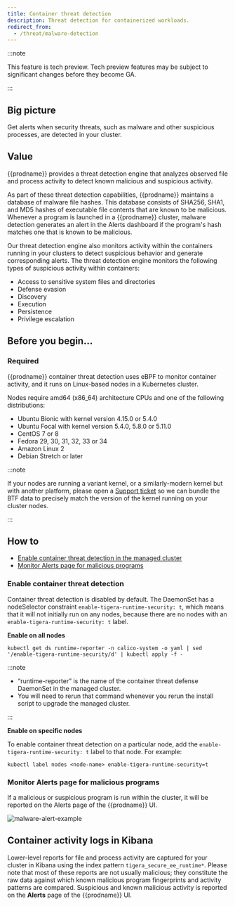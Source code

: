 ```yaml
---
title: Container threat detection
description: Threat detection for containerized workloads.
redirect_from:
  - /threat/malware-detection
---
```


:::note

This feature is tech preview. Tech preview features may be subject to significant changes before they become GA.

:::

## Big picture

Get alerts when security threats, such as malware and other suspicious processes, are detected in your cluster.

## Value

{{prodname}} provides a threat detection engine that analyzes observed file and process activity to detect known malicious and suspicious activity.

As part of these threat detection capabilities, {{prodname}} maintains a database of malware file
hashes. This database consists of SHA256, SHA1, and MD5 hashes of executable file contents that are
known to be malicious. Whenever a program is launched in a {{prodname}} cluster, malware
detection generates an alert in the Alerts dashboard if the program's hash matches one that is known
to be malicious.

Our threat detection engine also monitors activity within the containers running in your clusters to detect suspicious behavior and generate corresponding alerts. The threat detection engine monitors the following types of suspicious activity within containers:

- Access to sensitive system files and directories
- Defense evasion
- Discovery
- Execution
- Persistence
- Privilege escalation

## Before you begin...

### Required

{{prodname}} container threat detection uses eBPF to monitor container activity, and it runs on Linux-based
nodes in a Kubernetes cluster.

Nodes require amd64 (x86_64) architecture CPUs and one of the following distributions:

- Ubuntu Bionic with kernel version 4.15.0 or 5.4.0
- Ubuntu Focal with kernel version 5.4.0, 5.8.0 or 5.11.0
- CentOS 7 or 8
- Fedora 29, 30, 31, 32, 33 or 34
- Amazon Linux 2
- Debian Stretch or later

:::note

If your nodes are running a variant kernel, or a similarly-modern kernel but with another platform,
please open a [Support ticket](https://support.tigera.io/)
so we can bundle the BTF data to precisely match the version of the kernel running on your cluster nodes.

:::

## How to

- [Enable container threat detection in the managed cluster](#enable-container-threat-detection)
- [Monitor Alerts page for malicious programs](#monitor-alerts-page-for-malicious-programs)

### Enable container threat detection

Container threat detection is disabled by default. The DaemonSet has a nodeSelector constraint
`enable-tigera-runtime-security: t`, which means that it will not initially run on any nodes,
because there are no nodes with an `enable-tigera-runtime-security: t` label.

**Enable on all nodes**

```bash-plain-text
kubectl get ds runtime-reporter -n calico-system -o yaml | sed '/enable-tigera-runtime-security/d' | kubectl apply -f -
```

:::note

- “runtime-reporter” is the name of the container threat defense DaemonSet in the managed cluster.
- You will need to rerun that command whenever you rerun the install script to upgrade the managed
  cluster.

:::

**Enable on specific nodes**

To enable container threat detection on a particular node, add the `enable-tigera-runtime-security: t` label
to that node. For example:

```bash-plain-text
kubectl label nodes <node-name> enable-tigera-runtime-security=t
```

### Monitor Alerts page for malicious programs

If a malicious or suspicious program is run within the cluster, it will be reported on the Alerts page of the
{{prodname}} UI.

![malware-alert-example](/img/calico-cloud/malware-alert-example.png)

## Container activity logs in Kibana

Lower-level reports for file and process activity are captured for your cluster in Kibana using the index pattern `tigera_secure_ee_runtime*`.
Please note that most of these reports are not usually malicious; they constitute the raw data against which known malicious program fingerprints and activity patterns are compared. Suspicious and known malicious activity is reported on the **Alerts** page of the {{prodname}} UI.
